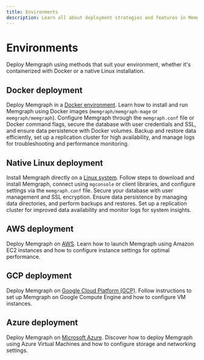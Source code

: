 ```yaml
---
title: Environments
description: Learn all about deployment strategies and features in Memgraph.
---
```




# Environments

Deploy Memgraph using methods that suit your environment, whether it's containerized with Docker or a native Linux installation.

## Docker deployment

Deploy Memgraph in a [Docker environment](/deployment/docker). Learn how to
install and run Memgraph using Docker images (`memgraph/memgraph-mage` or
`memgraph/memgraph`). Configure Memgraph through the `memgraph.conf` file or
Docker command flags, secure the database with user credentials and SSL, and
ensure data persistence with Docker volumes. Backup and restore data
efficiently, set up a replication cluster for high availability, and manage logs
for troubleshooting and performance monitoring.

## Native Linux deployment

Install Memgraph directly on a [Linux system](/deployment/linux). Follow steps
to download and install Memgraph, connect using `mgconsole` or client libraries,
and configure settings via the `memgraph.conf` file. Secure your database with
user management and SSL encryption. Ensure data persistence by managing data
directories, and perform backups and restores. Set up a replication cluster for
improved data availability and monitor logs for system insights.

## AWS deployment

Deploy Memgraph on [AWS](/deployment/aws). Learn how to launch Memgraph using
Amazon EC2 instances and how to configure instance settings for optimal
performance.

## GCP deployment

Deploy Memgraph on [Google Cloud Platform (GCP)](/deployment/gcp). Follow
instructions to set up Memgraph on Google Compute Engine and how to configure VM
instances.

## Azure deployment

Deploy Memgraph on [Microsoft Azure](/deployment/azure). Discover how to deploy
Memgraph using Azure Virtual Machines and how to configure storage and
networking settings.

<CommunityLinks/>